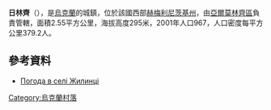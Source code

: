 {{coord|49|16|11|N|26|52|55|E|scale:100000|display=title}}

'''日林齊'''（{{lang-uk|Жилинці}}），是[[烏克蘭|烏克蘭]]的城鎮，位於該國西部[[赫梅利尼茨基州|赫梅利尼茨基州]]，由[[亞爾莫林齊區|亞爾莫林齊區]]負責管轄，面積2.55平方公里，海拔高度295米，2001年人口967，人口密度每平方公里379.2人。

==參考資料==
* [http://weather.in.ua/ua/hmel'nickaja/7737 Погода в селі Жилинці] {{Wayback|url=http://weather.in.ua/ua/hmel%27nickaja/7737 |date=20160305093905 }}

{{Ukraine-geo-stub}}
[[Category:烏克蘭村落|Category:烏克蘭村落]]